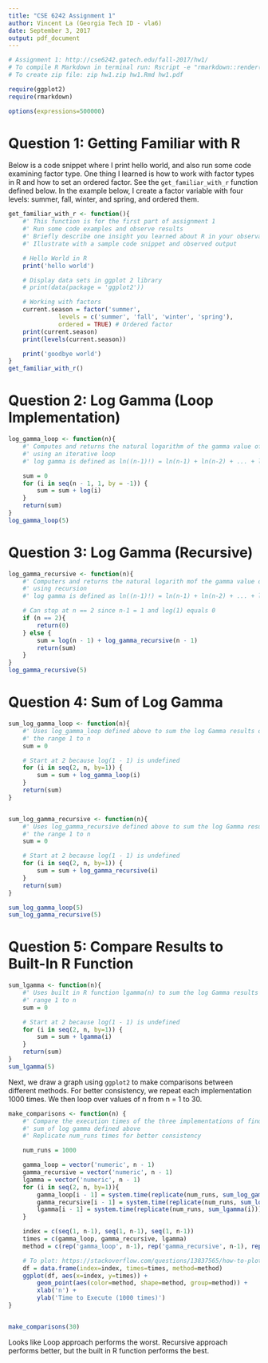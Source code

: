 ```yaml
---
title: "CSE 6242 Assignment 1"
author: Vincent La (Georgia Tech ID - vla6)
date: September 3, 2017
output: pdf_document
---
```


```r
# Assignment 1: http://cse6242.gatech.edu/fall-2017/hw1/
# To compile R Markdown in terminal run: Rscript -e "rmarkdown::render('hw1.Rmd', clean=TRUE)"
# To create zip file: zip hw1.zip hw1.Rmd hw1.pdf

require(ggplot2)
require(rmarkdown)

options(expressions=500000)
```

# Question 1: Getting Familiar with R

Below is a code snippet where I print hello world, and also run some code examining factor type. One thing I learned is how to work with factor types in R and how to set an ordered factor. See the `get_familiar_with_r` function defined below. In the example below, I create a factor variable with four levels: summer, fall, winter, and spring, and ordered them.

```r
get_familiar_with_r <- function(){
	#' This function is for the first part of assignment 1
	#' Run some code examples and observe results
	#' Briefly describe one insight you learned about R in your observations
	#' Illustrate with a sample code snippet and observed output

	# Hello World in R
	print('hello world')

	# Display data sets in ggplot 2 library
	# print(data(package = 'ggplot2'))

	# Working with factors
	current.season = factor('summer',
			  levels = c('summer', 'fall', 'winter', 'spring'),
			  ordered = TRUE) # Ordered factor
	print(current.season)
	print(levels(current.season))

	print('goodbye world')
}
get_familiar_with_r()
```

# Question 2: Log Gamma (Loop Implementation)

```r
log_gamma_loop <- function(n){
	#' Computes and returns the natural logarithm of the gamma value of a positive integer
	#' using an iterative loop
	#' log gamma is defined as ln((n-1)!) = ln(n-1) + ln(n-2) + ... + ln(1)

	sum = 0
	for (i in seq(n - 1, 1, by = -1)) {
		sum = sum + log(i)
	}
	return(sum)
}
log_gamma_loop(5)
```

# Question 3: Log Gamma (Recursive)

```r
log_gamma_recursive <- function(n){
	#' Computers and returns the natural logarith mof the gamma value of a positive integer
	#' using recursion
	#' log gamma is defined as ln((n-1)!) = ln(n-1) + ln(n-2) + ... + ln(1)

	# Can stop at n == 2 since n-1 = 1 and log(1) equals 0
	if (n == 2){
		return(0)
	} else {
		sum = log(n - 1) + log_gamma_recursive(n - 1)
		return(sum)
	}
}
log_gamma_recursive(5)
```

# Question 4: Sum of Log Gamma

```r
sum_log_gamma_loop <- function(n){
	#' Uses log_gamma_loop defined above to sum the log Gamma results over
	#' the range 1 to n
	sum = 0

	# Start at 2 because log(1 - 1) is undefined
	for (i in seq(2, n, by=1)) {
		sum = sum + log_gamma_loop(i)
	}
	return(sum)
}


sum_log_gamma_recursive <- function(n){
	#' Uses log_gamma_recursive defined above to sum the log Gamma results over
	#' the range 1 to n
	sum = 0

	# Start at 2 because log(1 - 1) is undefined
	for (i in seq(2, n, by=1)) {
		sum = sum + log_gamma_recursive(i)
	}
	return(sum)
}

sum_log_gamma_loop(5)
sum_log_gamma_recursive(5)
```

# Question 5: Compare Results to Built-In R Function

```r
sum_lgamma <- function(n){
	#' Uses built in R function lgamma(n) to sum the log Gamma results over the
	#' range 1 to n
	sum = 0

	# Start at 2 because log(1 - 1) is undefined
	for (i in seq(2, n, by=1)) {
		sum = sum + lgamma(i)
	}
	return(sum)
}
sum_lgamma(5)
```

Next, we draw a graph using `ggplot2` to make comparisons between different methods. For better consistency, we repeat each implementation 1000 times. We then loop over values of n from n = 1 to 30.

```r
make_comparisons <- function(n) {
	#' Compare the execution times of the three implementations of finding the
	#' sum of log gamma defined above
	#' Replicate num_runs times for better consistency

	num_runs = 1000

	gamma_loop = vector('numeric', n - 1)
	gamma_recursive = vector('numeric', n - 1)
	lgamma = vector('numeric', n - 1)
	for (i in seq(2, n, by=1)){
		gamma_loop[i - 1] = system.time(replicate(num_runs, sum_log_gamma_loop(i)))[1]
		gamma_recursive[i - 1] = system.time(replicate(num_runs, sum_log_gamma_recursive(i)))[1]
		lgamma[i - 1] = system.time(replicate(num_runs, sum_lgamma(i)))[1]
	}

	index = c(seq(1, n-1), seq(1, n-1), seq(1, n-1))
	times = c(gamma_loop, gamma_recursive, lgamma)
	method = c(rep('gamma_loop', n-1), rep('gamma_recursive', n-1), rep('lgamma', n-1))

	# To plot: https://stackoverflow.com/questions/13837565/how-to-plot-one-variable-in-ggplot
	df = data.frame(index=index, times=times, method=method)
	ggplot(df, aes(x=index, y=times)) + 
		geom_point(aes(color=method, shape=method, group=method)) +
		xlab('n') + 
		ylab('Time to Execute (1000 times)')
}


make_comparisons(30)
```

Looks like Loop approach performs the worst. Recursive approach performs better, but the built in R function performs the best.